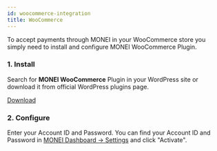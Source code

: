 ```yaml
---
id: woocommerce-integration
title: WooCommerce
---
```


To accept payments through MONEI in your WooCommerce store you simply need to install and configure MONEI WooCommerce Plugin.

### 1. Install

Search for **MONEI WooCommerce** Plugin in your WordPress site or download it from official WordPress plugins page.

<p>
  <a
    href="https://wordpress.org/plugins/monei/"
    target="_blank"
    className="button button--primary">
    Download
  </a>
</p>

### 2. Configure

Enter your Account ID and Password. You can find your Account ID and Password in [MONEI Dashboard → Settings](https://dashboard.monei.net/settings) and click "Activate".
